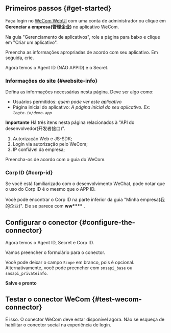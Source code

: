 ## Primeiros passos \{#get-started}

Faça login no [WeCom WebUI](https://work.weixin.qq.com/) com uma conta de administrador ou clique em **Gerenciar a empresa(管理企业)** no aplicativo WeCom.

Na guia "Gerenciamento de aplicativos", role a página para baixo e clique em "Criar um aplicativo".

Preencha as informações apropriadas de acordo com seu aplicativo. Em seguida, crie.

Agora temos o Agent ID (NÃO APPID) e o Secret.

### Informações do site \{#website-info}

Defina as informações necessárias nesta página. Deve ser algo como:

- Usuários permitidos: _quem pode ver este aplicativo_
- Página inicial do aplicativo: _A página inicial do seu aplicativo. Ex: `logto.io/demo-app`_

**Importante**
Há três itens nesta página relacionados à "API do desenvolvedor(开发者接口)".

1. Autorização Web e JS-SDK;
2. Login via autorização pelo WeCom;
3. IP confiável da empresa;

Preencha-os de acordo com o guia do WeCom.

### Corp ID \{#corp-id}

Se você está familiarizado com o desenvolvimento WeChat, pode notar que o uso do Corp ID é o mesmo que o APP ID.

Você pode encontrar o Corp ID na parte inferior da guia "Minha empresa(我的企业)". Ele se parece com **ww\*\*\*\*** .

## Configurar o conector \{#configure-the-connector}

Agora temos o Agent ID, Secret e Corp ID.

Vamos preencher o formulário para o conector.

Você pode deixar o campo `Scope` em branco, pois é opcional. Alternativamente, você pode preencher com `snsapi_base` ou `snsapi_privateinfo`.

**Salve e pronto**

## Testar o conector WeCom \{#test-wecom-connector}

É isso. O conector WeCom deve estar disponível agora. Não se esqueça de <MainSiteUrl href="/connectors/social-connectors#enable-social-sign-in">habilitar o conector social na experiência de login</MainSiteUrl>.
